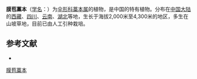 {{NoteTA|G1=LS}}
{{Speciesbox
| name = 膜苞藁本
| status = 
| status_system = 
| image = 
| genus = Ligusticum
| species = oliverianum
| authority = (de Boiss.) Shan in Sinensia
}}

'''膜苞藁本'''（[[学名|学名]]：{{lang|la|''Ligusticum oliverianum''}}）为[[伞形科|伞形科]][[藁本属|藁本属]]的植物，是中国的特有植物。分布在[[中国大陆|中国大陆]]的[[西藏|西藏]]、[[四川|四川]]、[[云南|云南]]、[[湖北|湖北]]等地，生长于海拔2,000米至4,300米的地区，多生在山坡草地，目前已由人工引种栽培。

== 参考文献 ==
<div class="references-small">
* {{cite web| url =http://www.bioinfo.cn/db05/KmzwSpecies.php?action=view&id=22889| title =膜苞藁本| work =《中国高等植物数据库全库》| publisher =中国科学院微生物研究所| author =昆明植物研究所| accessdate =2009-02-25| deadurl =yes| archiveurl =https://web.archive.org/web/20160305003707/http://www.bioinfo.cn/db05/KmzwSpecies.php?action=view&id=22889| archivedate =2016-03-05}}
</div>
{{Taxonbar|from=Q15231822}}

[[Category:藁本属|膜苞藁本]]


{{Apiales-stub}}